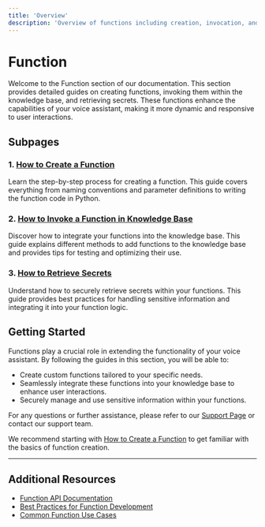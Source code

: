 ```yaml
---
title: 'Overview'
description: 'Overview of functions including creation, invocation, and secret retrieval'
---
```


# Function

Welcome to the Function section of our documentation. This section provides detailed guides on creating functions, invoking them within the knowledge base, and retrieving secrets. These functions enhance the capabilities of your voice assistant, making it more dynamic and responsive to user interactions.

## Subpages

### 1. [How to Create a Function](./how-to-create-a-function)
Learn the step-by-step process for creating a function. This guide covers everything from naming conventions and parameter definitions to writing the function code in Python.

### 2. [How to Invoke a Function in Knowledge Base](./how-to-invoke-a-function-in-knowledge-base)
Discover how to integrate your functions into the knowledge base. This guide explains different methods to add functions to the knowledge base and provides tips for testing and optimizing their use.

### 3. [How to Retrieve Secrets](./how-to-retrieve-secrets)
Understand how to securely retrieve secrets within your functions. This guide provides best practices for handling sensitive information and integrating it into your function logic.

## Getting Started

Functions play a crucial role in extending the functionality of your voice assistant. By following the guides in this section, you will be able to:
- Create custom functions tailored to your specific needs.
- Seamlessly integrate these functions into your knowledge base to enhance user interactions.
- Securely manage and use sensitive information within your functions.

For any questions or further assistance, please refer to our [Support Page](/troubleshoot/support-guide) or contact our support team.

We recommend starting with [How to Create a Function](./how-to-create-a-function) to get familiar with the basics of function creation.

---

## Additional Resources

- [Function API Documentation](/docs/api/function)
- [Best Practices for Function Development](/docs/best-practices/functions)
- [Common Function Use Cases](/docs/use-cases/functions)
